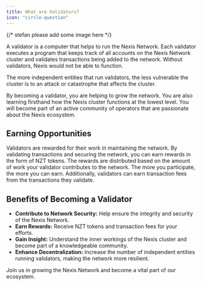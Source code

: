 ```yaml
---
title: What are Validators?
icon: "circle-question"
---
```


{/* stefan please add some image here */}

A validator is a computer that helps to run the Nexis Network. Each validator executes a program that keeps track of all accounts on the Nexis Network cluster and validates transactions being added to the network. Without validators, Nexis would not be able to function.

The more independent entities that run validators, the less vulnerable the cluster is to an attack or catastrophe that affects the cluster.

By becoming a validator, you are helping to grow the network. You are also learning firsthand how the Nexis cluster functions at the lowest level. You will become part of an active community of operators that are passionate about the Nexis ecosystem.

## Earning Opportunities

Validators are rewarded for their work in maintaining the network. By validating transactions and securing the network, you can earn rewards in the form of NZT tokens. The rewards are distributed based on the amount of work your validator contributes to the network. The more you participate, the more you can earn. Additionally, validators can earn transaction fees from the transactions they validate.

## Benefits of Becoming a Validator

- **Contribute to Network Security:** Help ensure the integrity and security of the Nexis Network.
- **Earn Rewards:** Receive NZT tokens and transaction fees for your efforts.
- **Gain Insight:** Understand the inner workings of the Nexis cluster and become part of a knowledgeable community.
- **Enhance Decentralization:** Increase the number of independent entities running validators, making the network more resilient.

Join us in growing the Nexis Network and become a vital part of our ecosystem.